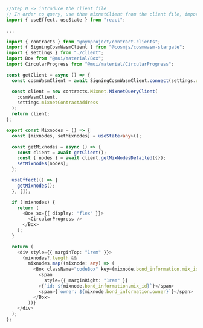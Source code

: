 ```ts copy filename="example.ts"
//Step 0 -> introduce the client file
// In order to query, use thhe mixnetClient from the client file, import below:
import { useEffect, useState } from "react";

...

import { contracts } from "@nymproject/contract-clients";
import { SigningCosmWasmClient } from "@cosmjs/cosmwasm-stargate";
import { settings } from "./client";
import Box from "@mui/material/Box";
import CircularProgress from "@mui/material/CircularProgress";

const getClient = async () => {
  const cosmWasmClient = await SigningCosmWasmClient.connect(settings.url);

  const client = new contracts.Mixnet.MixnetQueryClient(
    cosmWasmClient,
    settings.mixnetContractAddress
  );
  return client;
};

export const Mixnodes = () => {
  const [mixnodes, setMixnodes] = useState<any>();

  const getMixnodes = async () => {
    const client = await getClient();
    const { nodes } = await client.getMixNodesDetailed({});
    setMixnodes(nodes);
  };

  useEffect(() => {
    getMixnodes();
  }, []);

  if (!mixnodes) {
    return (
      <Box sx={{ display: "flex" }}>
        <CircularProgress />
      </Box>
    );
  }

  return (
    <div style={{ marginTop: "1rem" }}>
      {mixnodes?.length &&
        mixnodes.map((mixnode: any) => (
          <Box className="codeBox" key={mixnode.bond_information.mix_id}>
            <span
              style={{ marginRight: "1rem" }}
            >{`id: ${mixnode.bond_information.mix_id}`}</span>
            <span>{`owner: ${mixnode.bond_information.owner}`}</span>
          </Box>
        ))}
    </div>
  );
};
```
